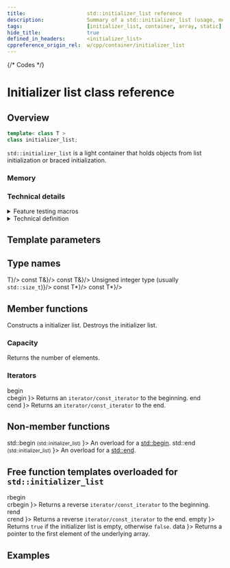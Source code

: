 ```yaml
---
title:                    std::initializer_list reference
description:              Summary of a std::initializer_list (usage, methods, etc.) - C++ Language
tags:                     [initializer_list, container, array, static]
hide_title:               true
defined_in_headers:       <initializer_list>
cppreference_origin_rel:  w/cpp/container/initializer_list
---
```



{/* Codes */}


# Initializer list class reference

## Overview

```cpp
template< class T >
class initializer_list;
```

`std::initializer_list` is a light container that holds objects from list initialization or braced initialization.

### Memory

<ImproveSection />

### Technical details

<details>
<summary>Feature testing macros</summary>
<div>

<ImproveSection />

</div>
</details>

<details>
<summary>Technical definition</summary>
<div>

An object of type `std::initializer_list<T>` is a lightweight proxy object that provides access to an array of objects of type `const T`.

A `std::initializer_list<T>` object is automatically constructed when:

 - A braced-init-list is used to list-initialize an object, where the corresponding constructor accepts an `std::initializer_list<T>` parameter
 - A braced-init-list is used as the right operand of assignment or as a function call argument, and the corresponding assignment operator/function accepts an `std::initializer_list<T>` parameter
 - A braced-init-list is bound to auto, including in a ranged for loop

Initializer lists may be implemented as a pair of pointers or pointer and length.

:::note
Copying a [`std::initializer_list`](#) does not copy the underlying objects.
:::

The underlying array is a temporary array of type `const T[N]`, in which each element is copy-initialized (except that narrowing conversions are invalid) from the corresponding element of the original initializer list. The lifetime of the underlying array is the same as any other temporary object, except that initializing an initializer list object from the array extends the lifetime of the array exactly like binding a reference to a temporary (with the same exceptions, such as for initializing a non-static class member). The underlying array may be allocated in read-only memory.

:::danger
The program is <Tooltip title={Term_IllFormed}>ill-formed</Tooltip> if an explicit or partial specialization of [`std::initializer_list`](#) is declared.
:::

</div>
</details>

<ClassSummary name="initializer_list" namespaces="std" folder="initializer_list" headerName="initializer_list">

## Template parameters

<SymbolTable noTraits>
	<Symbol name="T" desc="Type of the elements." />
</SymbolTable>

## Type names

<SymbolTable>
	<Symbol pub name="value_type" 				desc={<code>T</code>}/>
	<Symbol pub name="reference"				desc={<code>const T&amp;</code>}/>
	<Symbol pub name="const_reference"			desc={<code>const T&amp;</code>}/>
	<Symbol pub name="size_type"				desc={<>Unsigned integer type (usually <code>std::size_t</code>)</>}/>
	<Symbol pub name="iterator"					desc={<code>const T*</code>}/>
	<Symbol pub name="const_iterator"			desc={<code>const T*</code>}/>
</SymbolTable>

## Member functions

<SymbolTable>
	<Symbol pub autoLink linkName="constructors" name="(constructors)">
		Constructs a initializer list.
	</Symbol>
	<Symbol pub name="(destructor)">
		Destroys the initializer list.
	</Symbol>
</SymbolTable>

### Capacity

<SymbolTable>
	<Symbol pub autoLink name="size">
		Returns the number of elements.
	</Symbol>
</SymbolTable>

### Iterators

<SymbolTable>
	<Symbol pub autoLink linkName="begin" name={ <Since v='cpp11'> begin<br/>cbegin </Since> }>
		Returns an <code>iterator/const_iterator</code> to the beginning.
	</Symbol>
	<Symbol pub autoLink linkName="end" name={ <Since v='cpp11'> end<br/>cend </Since> }>
		Returns an <code>iterator/const_iterator</code> to the end.
	</Symbol>
</SymbolTable>

## Non-member functions

<SymbolTable noTraits>
	<Symbol name={<>std::begin <small>(std::initializer_list)</small> </>}>
		An overload for a <a href="#">std::begin</a>.
	</Symbol>
	<Symbol name={<>std::end <small>(std::initializer_list)</small> </>}>
		An overload for a <a href="#">std::end</a>.
	</Symbol>
</SymbolTable>

## Free function templates overloaded for `std::initializer_list`

<SymbolTable noTraits>
	<Symbol pub autoLink linkName="rbegin" name={ <Since v='cpp14'> rbegin<br/>crbegin </Since> }>
		Returns a reverse <code>iterator/const_iterator</code> to the beginning.
	</Symbol>
	<Symbol pub autoLink linkName="rend" name={ <Since v='cpp14'> rend<br/>crend </Since> }>
		Returns a reverse <code>iterator/const_iterator</code> to the end.
	</Symbol>
	<Symbol pub autoLink linkName="empty" name={ <Since v='cpp17'> empty </Since> }>
		Returns <code>true</code> if the initializer list is empty, otherwise <code>false</code>.
	</Symbol>
	<Symbol pub autoLink linkName="data" name={ <Since v='cpp17'> data </Since> }>
		Returns a pointer to the first element of the underlying array.
	</Symbol>
</SymbolTable>

</ClassSummary>

## Examples

<ImproveSection />
